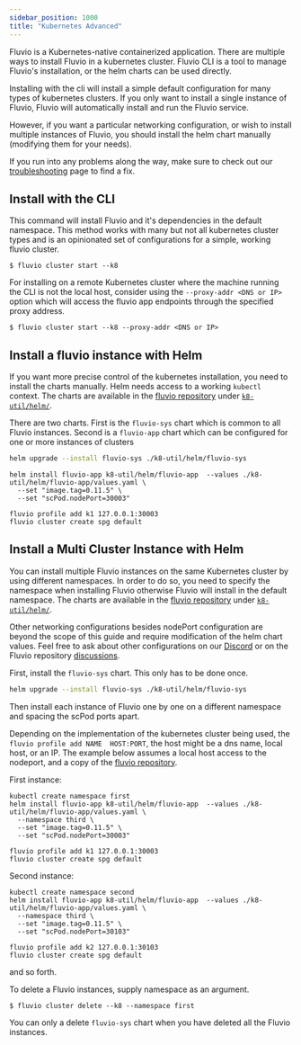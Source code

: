 ```yaml
---
sidebar_position: 1000
title: "Kubernetes Advanced"
---
```


Fluvio is a Kubernetes-native containerized application.  There are multiple
ways to install Fluvio in a kubernetes cluster. Fluvio CLI is a tool to manage
Fluvio's installation, or the helm charts can be used directly.

Installing with the cli will install a simple default configuration for many
types of kubernetes clusters. If you only want to install a single instance of
Fluvio, Fluvio will automatically install and run the Fluvio service.

However, if you want a particular networking configuration, or wish to install multiple instances of Fluvio, you should install the helm chart manually (modifying them for your needs).

If you run into any problems along the way, make sure to check out our [troubleshooting] page to find a fix.

## Install with the CLI

This command will install Fluvio and it's dependencies in the default namespace. This method works with many but not all kubernetes cluster types and is an opinionated set of configurations for a simple, working fluvio cluster.

```shell copy="fl"
$ fluvio cluster start --k8
```

For installing on a remote Kubernetes cluster where the machine running the CLI is not the local host, consider using the `--proxy-addr <DNS or IP>` option which will access the fluvio app endpoints through the specified proxy address.

```shell copy="fl"
$ fluvio cluster start --k8 --proxy-addr <DNS or IP>
```

## Install a fluvio instance with Helm

If you want more precise control of the kubernetes installation, you need to install the charts manually.  Helm needs access
to a working `kubectl` context. The charts are available in the [fluvio repository](https://github.com/infinyon/fluvio) under [`k8-util/helm/`](https://github.com/infinyon/fluvio/tree/master/k8-util/helm).

There are two charts. First is the `fluvio-sys` chart which is common to all Fluvio instances. Second is a `fluvio-app` chart which can be configured for one or more instances of clusters

```bash copy="fl"
helm upgrade --install fluvio-sys ./k8-util/helm/fluvio-sys
```


```shell
helm install fluvio-app k8-util/helm/fluvio-app  --values ./k8-util/helm/fluvio-app/values.yaml \
  --set "image.tag=0.11.5" \
  --set "scPod.nodePort=30003"

fluvio profile add k1 127.0.0.1:30003
fluvio cluster create spg default
```

## Install a Multi Cluster Instance with Helm

You can install multiple Fluvio instances on the same Kubernetes cluster by using different namespaces.  In order to do so, you need to specify the namespace when installing Fluvio otherwise Fluvio will install in the default namespace.  The charts are available in the [fluvio repository](https://github.com/infinyon/fluvio) under [`k8-util/helm/`](https://github.com/infinyon/fluvio/tree/master/k8-util/helm).

Other networking configurations besides nodePort configuration are beyond
the scope of this guide and require modification of the helm chart values. Feel free to ask about other configurations on our [Discord](https://discordapp.com/invite/bBG2dTz) or on the Fluvio repository [discussions].

First, install the `fluvio-sys` chart.  This only has to be done once.

```bash copy="fl"
helm upgrade --install fluvio-sys ./k8-util/helm/fluvio-sys
```

Then install each instance of Fluvio one by one on a different namespace and spacing
the scPod ports apart.

Depending on the implementation of the kubernetes cluster being used,
the `fluvio profile add NAME  HOST:PORT`, the host might be a dns name,
local host, or an IP.  The example below assumes a local host access to
the nodeport, and a copy of the [fluvio repository](https://github.com/infinyon/fluvio).


First instance:


```shell
kubectl create namespace first
helm install fluvio-app k8-util/helm/fluvio-app  --values ./k8-util/helm/fluvio-app/values.yaml \
  --namespace third \
  --set "image.tag=0.11.5" \
  --set "scPod.nodePort=30003"

fluvio profile add k1 127.0.0.1:30003
fluvio cluster create spg default
```

Second instance:


```shell
kubectl create namespace second
helm install fluvio-app k8-util/helm/fluvio-app  --values ./k8-util/helm/fluvio-app/values.yaml \
  --namespace third \
  --set "image.tag=0.11.5" \
  --set "scPod.nodePort=30103"

fluvio profile add k2 127.0.0.1:30103
fluvio cluster create spg default
```

and so forth.


To delete a Fluvio instances, supply namespace as an argument.

```shell copy="fl"
$ fluvio cluster delete --k8 --namespace first
```

You can only a delete `fluvio-sys` chart when you have deleted all the Fluvio instances.

[troubleshooting]: fluvio/concepts/operations/troubleshooting.mdx
[discussions]: https://github.com/infinyon/fluvio/discussions